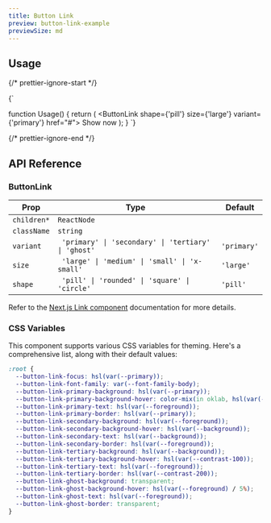 ```yaml
---
title: Button Link
preview: button-link-example
previewSize: md
---
```


## Usage

{/* prettier-ignore-start */}

<CodeBlock lang="ts">{`

function Usage() {
    return (
        <ButtonLink shape={'pill'} size={'large'} variant={'primary'} href="#">
            Show now
        </ButtonLink>
    );
}
`}
</CodeBlock>

{/* prettier-ignore-end */}

## API Reference

### ButtonLink

| Prop        | Type                                                 | Default     |
| ----------- | ---------------------------------------------------- | ----------- |
| `children*` | `ReactNode`                                          |             |
| `className` | `string`                                             |             |
| `variant`   | ` 'primary' \| 'secondary' \| 'tertiary' \| 'ghost'` | `'primary'` |
| `size`      | ` 'large' \| 'medium' \| 'small' \| 'x-small'`       | `'large'`   |
| `shape`     | ` 'pill' \| 'rounded' \| 'square' \| 'circle'`       | `'pill'`    |

Refer to the [Next.js Link component](https://nextjs.org/docs/pages/api-reference/components/link#reference) documentation for more details.

### CSS Variables

This component supports various CSS variables for theming. Here's a comprehensive list, along
with their default values:

```css
:root {
  --button-link-focus: hsl(var(--primary));
  --button-link-font-family: var(--font-family-body);
  --button-link-primary-background: hsl(var(--primary));
  --button-link-primary-background-hover: color-mix(in oklab, hsl(var(--primary)), white 75%);
  --button-link-primary-text: hsl(var(--foreground));
  --button-link-primary-border: hsl(var(--primary));
  --button-link-secondary-background: hsl(var(--foreground));
  --button-link-secondary-background-hover: hsl(var(--background));
  --button-link-secondary-text: hsl(var(--background));
  --button-link-secondary-border: hsl(var(--foreground));
  --button-link-tertiary-background: hsl(var(--background));
  --button-link-tertiary-background-hover: hsl(var(--contrast-100));
  --button-link-tertiary-text: hsl(var(--foreground));
  --button-link-tertiary-border: hsl(var(--contrast-200));
  --button-link-ghost-background: transparent;
  --button-link-ghost-background-hover: hsl(var(--foreground) / 5%);
  --button-link-ghost-text: hsl(var(--foreground));
  --button-link-ghost-border: transparent;
}
```
